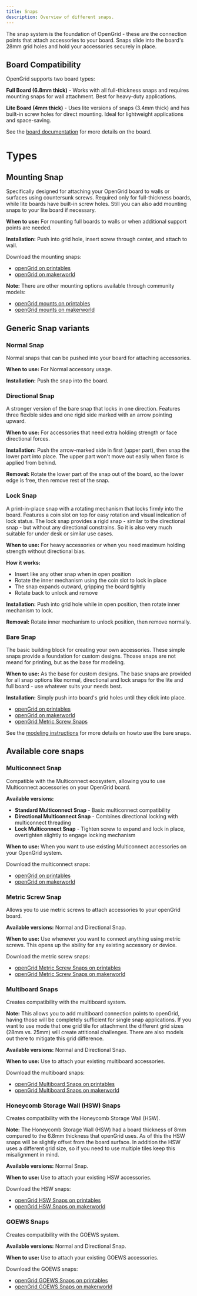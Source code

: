 ```yaml
---
title: Snaps
description: Overview of different snaps.
---
```


The snap system is the foundation of OpenGrid - these are the connection points that attach accessories to your board. Snaps slide into the board's 28mm grid holes and hold your accessories securely in place.

## Board Compatibility

OpenGrid supports two board types:

**Full Board (6.8mm thick)** - Works with all full-thickness snaps and requires mounting snaps for wall attachment. Best for heavy-duty applications.

**Lite Board (4mm thick)** - Uses lite versions of snaps (3.4mm thick) and has built-in screw holes for direct mounting. Ideal for lightweight applications and space-saving.

See the [board documentation](./board) for more details on the board.

# Types

## Mounting Snap

Specifically designed for attaching your OpenGrid board to walls or surfaces using countersunk screws. Required only for full-thickness boards, while lite boards have built-in screw holes. Still you can also add mounting snaps to your lite board if necessary.

**When to use:** For mounting full boards to walls or when additional support points are needed.

**Installation:** Push into grid hole, insert screw through center, and attach to wall.

Download the mounting snaps:
* [openGrid on printables](https://www.printables.com/model/1214361-opengrid-walldesk-mounting-framework-and-ecosystem)
* [openGrid on makerworld](https://makerworld.com/en/models/1179191-opengrid-wall-desk-mounting-framework-ecosystem)

**Note:** There are other mounting options available through community models:
* [openGrid mounts on printables](https://www.printables.com/search/models?q=tag:opengrid+mount)
* [openGrid mounts on makerworld](https://makerworld.com/en/search/models?keyword=opengrid+mount)

## Generic Snap variants

### Normal Snap

Normal snaps that can be pushed into your board for attaching accessories.

**When to use:** For Normal accessory usage.

**Installation:** Push the snap into the board.

### Directional Snap

A stronger version of the bare snap that locks in one direction. Features three flexible sides and one rigid side marked with an arrow pointing upward.

**When to use:** For accessories that need extra holding strength or face directional forces.

**Installation:** Push the arrow-marked side in first (upper part), then snap the lower part into place. The upper part won't move out easily when force is applied from behind.

**Removal:** Rotate the lower part of the snap out of the board, so the lower edge is free, then remove rest of the snap.

### Lock Snap

A print-in-place snap with a rotating mechanism that locks firmly into the board. Features a coin slot on top for easy rotation and visual indication of lock status. The lock snap provides a rigid snap - similar to the directional snap - but without any directional constrains. So it is also very much suitable for under desk or similar use cases.

**When to use:** For heavy accessories or when you need maximum holding strength without directional bias.

**How it works:** 
- Insert like any other snap when in open position
- Rotate the inner mechanism using the coin slot to lock in place
- The snap expands outward, gripping the board tightly
- Rotate back to unlock and remove

**Installation:** Push into grid hole while in open position, then rotate inner mechanism to lock.

**Removal:** Rotate inner mechanism to unlock position, then remove normally.

### Bare Snap

The basic building block for creating your own accessories. These simple snaps provide a foundation for custom designs. Thoase snaps are not meand for printing, but as the base for modeling.

**When to use:** As the base for custom designs. The base snaps are provided for all snap options like normal, directional and lock snaps for the lite and full board - use whatever suits your needs best.

**Installation:** Simply push into board's grid holes until they click into place.

* [openGrid on printables](https://www.printables.com/model/1214361-opengrid-walldesk-mounting-framework-and-ecosystem)
* [openGrid on makerworld](https://makerworld.com/en/models/1179191-opengrid-wall-desk-mounting-framework-ecosystem)
* [openGrid Metric Screw Snaps](https://www.printables.com/model/1217921-opengrid-metric-screw-snaps)

See the [modeling instructions](./modeling) for more details on howto use the bare snaps.

## Available core snaps

### Multiconnect Snap

Compatible with the Multiconnect ecosystem, allowing you to use Multiconnect accessories on your OpenGrid board.

**Available versions:**
- **Standard Multiconnect Snap** - Basic multiconnect compatibility
- **Directional Multiconnect Snap** - Combines directional locking with multiconnect threading
- **Lock Multiconnect Snap** - Tighten screw to expand and lock in place, overtighten slightly to engage locking mechanism

**When to use:** When you want to use existing Multiconnect accessories on your OpenGrid system.

Download the multiconnect snaps:
* [openGrid on printables](https://www.printables.com/model/1214361-opengrid-walldesk-mounting-framework-and-ecosystem)
* [openGrid on makerworld](https://makerworld.com/en/models/1179191-opengrid-wall-desk-mounting-framework-ecosystem)

### Metric Screw Snap

Allows you to use metric screws to attach accessories to your openGrid board.

**Available versions:** Normal and Directional Snap.

**When to use:** Use whenever you want to connect anything using metric screws. This opens up the ability for any existing accessory or device.

Download the metric screw snaps:
* [openGrid Metric Screw Snaps on printables](https://www.printables.com/model/1217921-opengrid-metric-screw-snaps)
* [openGrid Metric Screw Snaps on makerworld](https://makerworld.com/en/models/1179230-opengrid-metric-screw-snaps)

### Multiboard Snaps

Creates compatibility with the multiboard system.

**Note:** This allows you to add multiboard connection points to openGrid, having those will be completely sufficient for single snap applications. If you want to use mode that one grid tile for attachment the different grid sizes (28mm vs. 25mm) will create attitional challenges. There are also models out there to mitigate this grid difference.

**Available versions:** Normal and Directional Snap.

**When to use:** Use to attach your existing multiboard accessories.

Download the multiboard snaps:
* [openGrid Multiboard Snaps on printables](https://www.printables.com/model/1217876-opengrid-multiboard-snaps)
* [openGrid Multiboard Snaps on makerworld](https://makerworld.com/en/models/1179228-opengrid-multiboard-snaps)

### Honeycomb Storage Wall (HSW) Snaps

Creates compatibility with the Honeycomb Storage Wall (HSW).

**Note:** The Honeycomb Storage Wall (HSW) had a board thickness of 8mm compared to the 6.8mm thickness that openGrid uses. As of this the HSW snaps will be slightly offset from the board surface. In addition the HSW uses a different grid size, so if you need to use multiple tiles keep this misalignment in mind.

**Available versions:** Normal Snap.

**When to use:** Use to attach your existing HSW accessories.

Download the HSW snaps:
* [openGrid HSW Snaps on printables](https://www.printables.com/model/1217908-opengrid-hsw-snap-honeycomb-storage-wall-snap)
* [openGrid HSW Snaps on makerworld](https://makerworld.com/en/models/1179232-opengrid-hsw-snap-honeycomb-storage-wall-snap)

### GOEWS Snaps

Creates compatibility with the GOEWS system.

**Available versions:** Normal and Directional Snap.

**When to use:** Use to attach your existing GOEWS accessories.

Download the GOEWS snaps:
* [openGrid GOEWS Snaps on printables](https://www.printables.com/model/1217895-opengrid-goews-screw-snap)
* [openGrid GOEWS Snaps on makerworld](https://makerworld.com/en/models/1179233-opengrid-goews-screw-snap)
